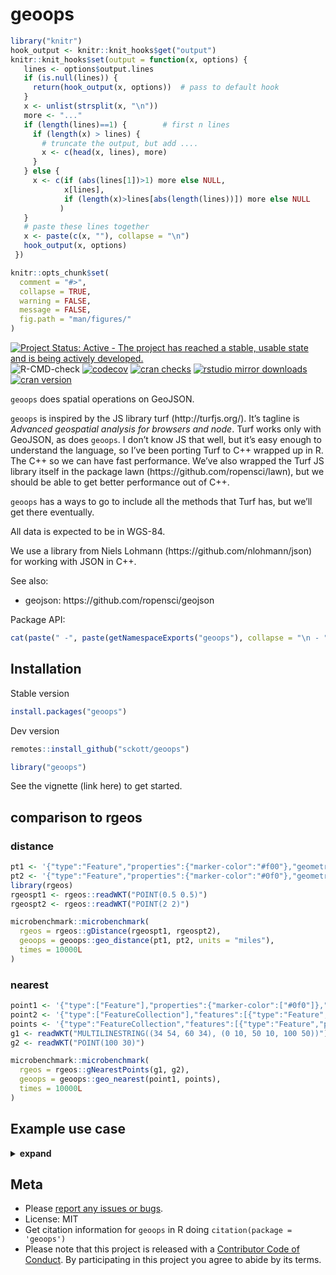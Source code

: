 geoops
======

```r
library("knitr")
hook_output <- knitr::knit_hooks$get("output")
knitr::knit_hooks$set(output = function(x, options) {
   lines <- options$output.lines
   if (is.null(lines)) {
     return(hook_output(x, options))  # pass to default hook
   }
   x <- unlist(strsplit(x, "\n"))
   more <- "..."
   if (length(lines)==1) {        # first n lines
     if (length(x) > lines) {
       # truncate the output, but add ....
       x <- c(head(x, lines), more)
     }
   } else {
     x <- c(if (abs(lines[1])>1) more else NULL,
            x[lines],
            if (length(x)>lines[abs(length(lines))]) more else NULL
           )
   }
   # paste these lines together
   x <- paste(c(x, ""), collapse = "\n")
   hook_output(x, options)
 })

knitr::opts_chunk$set(
  comment = "#>",
  collapse = TRUE,
  warning = FALSE,
  message = FALSE,
  fig.path = "man/figures/"
)
```

[![Project Status: Active - The project has reached a stable, usable state and is being actively developed.](https://www.repostatus.org/badges/latest/active.svg)](https://www.repostatus.org/#active)
![R-CMD-check](https://github.com/sckott/geoops/workflows/R-CMD-check/badge.svg)
[![codecov](https://codecov.io/gh/sckott/geoops/branch/main/graph/badge.svg)](https://codecov.io/gh/sckott/geoops)
[![cran checks](https://cranchecks.info/badges/worst/geoops)](https://cranchecks.info/pkgs/geoops)
[![rstudio mirror downloads](https://cranlogs.r-pkg.org/badges/geoops)](https://github.com/metacran/cranlogs.app)
[![cran version](https://www.r-pkg.org/badges/version/geoops)](https://cran.r-project.org/package=geoops)

`geoops` does spatial operations on GeoJSON.

`geoops` is inspired by the JS library turf (http://turfjs.org/). It's
tagline is _Advanced geospatial analysis for browsers and node_.
Turf works only with GeoJSON, as does `geoops`. I don't know JS that well,
but it's easy enough to understand the language, so I've been porting
Turf to C++ wrapped up in R. The C++ so we can have fast performance. We've
also wrapped the Turf JS library itself in the package
lawn (https://github.com/ropensci/lawn), but we should be able to get better
performance out of C++.

`geoops` has a ways to go to include all the methods that Turf has, but
we'll get there eventually.

All data is expected to be in WGS-84.

We use a library from Niels Lohmann (https://github.com/nlohmann/json)
for working with JSON in C++.

See also:

* geojson: https://github.com/ropensci/geojson

Package API:

```r
cat(paste(" -", paste(getNamespaceExports("geoops"), collapse = "\n - ")))
```


## Installation

Stable version

```r
install.packages("geoops")
```

Dev version

```r
remotes::install_github("sckott/geoops")
```

```r
library("geoops")
```

See the vignette (link here) to get started.


## comparison to rgeos

### distance

```r
pt1 <- '{"type":"Feature","properties":{"marker-color":"#f00"},"geometry":{"type":"Point","coordinates":[-75.343,39.984]}}'
pt2 <- '{"type":"Feature","properties":{"marker-color":"#0f0"},"geometry":{"type":"Point","coordinates":[-75.534,39.123]}}'
library(rgeos)
rgeospt1 <- rgeos::readWKT("POINT(0.5 0.5)")
rgeospt2 <- rgeos::readWKT("POINT(2 2)")
```

```r
microbenchmark::microbenchmark(
  rgeos = rgeos::gDistance(rgeospt1, rgeospt2),
  geoops = geoops::geo_distance(pt1, pt2, units = "miles"),
  times = 10000L
)
```

### nearest

```r
point1 <- '{"type":["Feature"],"properties":{"marker-color":["#0f0"]},"geometry":{"type":["Point"],"coordinates":[28.9658,41.0101]}}'
point2 <- '{"type":["FeatureCollection"],"features":[{"type":"Feature","properties":{},"geometry":{"type":"Point","coordinates":[28.9739,41.0111]}},{"type":"Feature","properties":{},"geometry":{"type":"Point","coordinates":[28.9485,41.0242]}},{"type":"Feature","properties":{},"geometry":{"type":"Point","coordinates":[28.9387,41.0133]}}]}'
points <- '{"type":"FeatureCollection","features":[{"type":"Feature","properties":{},"geometry":{"type":"Point","coordinates":[28.9739,41.0111]}},{"type":"Feature","properties":{},"geometry":{"type":"Point","coordinates":[28.9485,41.0242]}},{"type":"Feature","properties":{},"geometry":{"type":"Point","coordinates":[28.9387,41.0133]}}]}'
g1 <- readWKT("MULTILINESTRING((34 54, 60 34), (0 10, 50 10, 100 50))")
g2 <- readWKT("POINT(100 30)")
```

```r
microbenchmark::microbenchmark(
  rgeos = rgeos::gNearestPoints(g1, g2),
  geoops = geoops::geo_nearest(point1, points),
  times = 10000L
)
```

## Example use case

<details> <summary><strong>expand</strong></summary>

Get some GeoJSON data, a FeatureCollection of Polygons

```r
file <- system.file("examples/zillow_or.geojson", package = "geoops")
x <- paste0(readLines(file), collapse = "")
```

Break each polygon into separate JSON string

```r
library("jqr")
polys <- unclass(jq(x, ".features[]"))
```

Using `geo_area`, calculate the area of the polygon

```r
areas <- vapply(polys, geo_area, 1, USE.NAMES = FALSE)
```

Visualize area of the polygons as a histogram

```r
hist(areas, main = "")
```

Visualize some of the polygons, all of them

```r
library(leaflet)
leaflet() %>%
  addProviderTiles(provider = "OpenStreetMap.Mapnik") %>%
  addGeoJSON(geojson = x) %>%
  setView(lng = -123, lat = 45, zoom = 7)
```

Just one of them

```r
leaflet() %>%
  addProviderTiles(provider = "OpenStreetMap.Mapnik") %>%
  addGeoJSON(geojson = polys[1]) %>%
  setView(lng = -122.7, lat = 45.48, zoom = 13)
```
</details>




## Meta

* Please [report any issues or bugs](https://github.com/sckott/geoops/issues).
* License: MIT
* Get citation information for `geoops` in R doing `citation(package = 'geoops')`
* Please note that this project is released with a [Contributor Code of Conduct][coc].
By participating in this project you agree to abide by its terms.

[coc]: https://github.com/sckott/geoops/blob/main/CODE_OF_CONDUCT.md
